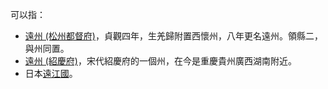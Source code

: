 '''{{PAGENAME}}'''可以指：
* [[遠州_(松州都督府)|遠州 (松州都督府)]]，貞觀四年，生羌歸附置西懷州，八年更名遠州。領縣二，與州同置。
* [[遠州_(紹慶府)|遠州 (紹慶府)]]，宋代紹慶府的一個州，在今是重慶貴州廣西湖南附近。
* 日本[[遠江國|遠江國]]。
{{Geodis}}
